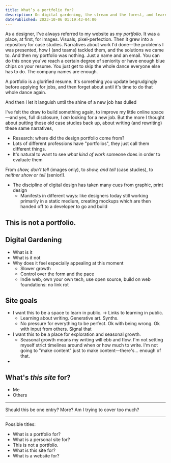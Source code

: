 ```yaml
---
title: What’s a portfolio for?
description: On digital gardening, the stream and the forest, and learning in public
datePublished: 2023-10-06 01:19:43-04:00
---
```


As a designer, I've always referred to my website as _my portfolio._ It was a place, at first, for images. Visuals, pixel-perfection. Then it grew into a repository for case studies. Narratives about work I'd done—the problems I was presented, how I (and teams) tackled them, and the solutions we came to. And then my portfolio was nothing. Just a name and an email. You can do this once you've reach a certain degree of seniority or have enough blue chips on your resume. You just get to skip the whole dance everyone else has to do. The company names are enough.

A portfolio is a glorified resume. It's something you update begrudgingly before applying for jobs, and then forget about until it's time to do that whole dance again.

And then I let it languish until the shine of a new job has dulled

I've felt the draw to build something again, to improve my little online space—and yes, full disclosure, I _am_ looking for a new job. But the more I thought about putting those old case studies back up, about writing (and rewriting) these same narratives,

- Research: where did the design portfolio come from?
- Lots of different professions have "portfolios", they just call them different things.
- It's natural to want to see _what kind of work_ someone does in order to evaluate them

From _show, don't tell_ (images only), to _show, and tell_ (case studies), to _neither show or tell_ (senior!).

- The discipline of digital design has taken many cues from graphic, print design
  - Manifests in different ways: like designers today still working primarily in a static medium, creating mockups which are then handed off to a developer to go and build

## This is not a portfolio.

## Digital Gardening

- What is it
- What is it not
- Why does it feel especially appealing at this moment
  - Slower growth
  - Control over the form and the pace
  - Indie web, own your own tech, use open source, build on web foundations: no link rot

## Site goals

- I want this to be a space to learn in public. -> Links to learning in public.
  - Learning about writing. Generative art. Synths.
  - No pressure for everything to be perfect. Ok with being wrong. Ok with input from others. Signal that
- I want this to be a place for exploration and seasonal growth.
  - Seasonal growth means my writing will ebb and flow. I'm not setting myself strict timelines around when or how much to write. I'm not going to "make content" just to make content—there's... enough of that.
-

## What's _this site_ for?

- Me
- Others

---

Should this be one entry? More? Am I trying to cover too much?

---

Possible titles:

- What is a portfolio for?
- What is a personal site for?
- This is not a portfolio.
- What is this site for?
- What is a website for?
